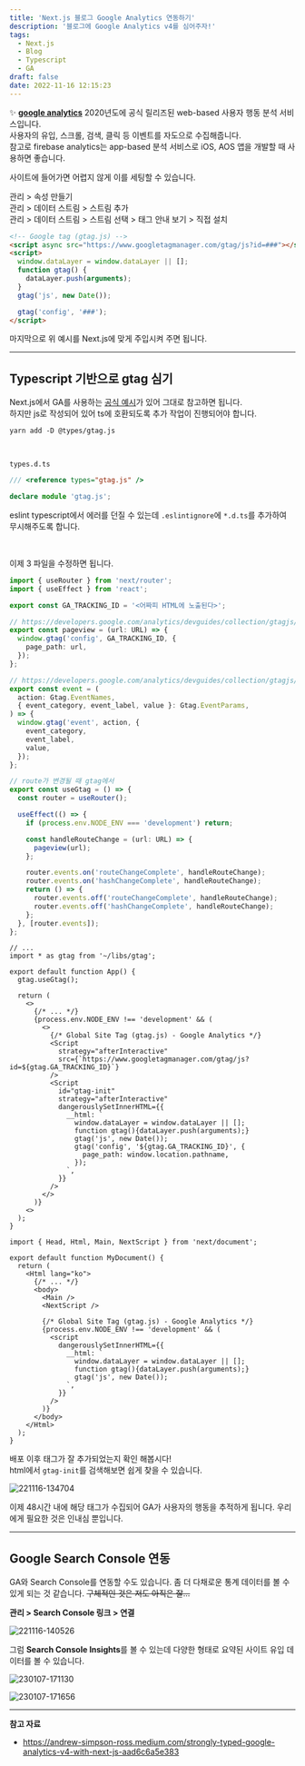 ```yaml
---
title: 'Next.js 블로그 Google Analytics 연동하기'
description: '블로그에 Google Analytics v4를 심어주자!'
tags:
  - Next.js
  - Blog
  - Typescript
  - GA
draft: false
date: 2022-11-16 12:15:23
---
```


✨ [**google analytics**](https://analytics.google.com/analytics/web/)
2020년도에 공식 릴리즈된 web-based 사용자 행동 분석 서비스입니다.  
사용자의 유입, 스크롤, 검색, 클릭 등 이벤트를 자도으로 수집해줍니다.  
참고로 firebase analytics는 app-based 분석 서비스로 iOS, AOS 앱을 개발할 때 사용하면 좋습니다.

사이트에 들어가면 어렵지 않게 이를 세팅할 수 있습니다.

관리 > 속성 만들기  
관리 > 데이터 스트림 > 스트림 추가  
관리 > 데이터 스트림 > 스트림 선택 > 태그 안내 보기 > 직접 설치

```html
<!-- Google tag (gtag.js) -->
<script async src="https://www.googletagmanager.com/gtag/js?id=###"></script>
<script>
  window.dataLayer = window.dataLayer || [];
  function gtag() {
    dataLayer.push(arguments);
  }
  gtag('js', new Date());

  gtag('config', '###');
</script>
```

마지막으로 위 예시를 Next.js에 맞게 주입시켜 주면 됩니다.

---

## Typescript 기반으로 gtag 심기

Next.js에서 GA를 사용하는 [공식 예시](https://github.com/vercel/next.js/tree/canary/examples/with-google-analytics)가 있어 그대로 참고하면 됩니다.  
하지만 js로 작성되어 있어 ts에 호환되도록 추가 작업이 진행되어야 합니다.

```shell
yarn add -D @types/gtag.js
```

<br />

`types.d.ts`

```ts
/// <reference types="gtag.js" />

declare module 'gtag.js';
```

eslint typescript에서 에러를 던질 수 있는데 `.eslintignore`에 `*.d.ts`를 추가하여 무시해주도록 합니다.

<br />

이제 3 파일을 수정하면 됩니다.

```ts:libs/gtags.ts
import { useRouter } from 'next/router';
import { useEffect } from 'react';

export const GA_TRACKING_ID = '<어짜피 HTML에 노출된다>';

// https://developers.google.com/analytics/devguides/collection/gtagjs/pages
export const pageview = (url: URL) => {
  window.gtag('config', GA_TRACKING_ID, {
    page_path: url,
  });
};

// https://developers.google.com/analytics/devguides/collection/gtagjs/events
export const event = (
  action: Gtag.EventNames,
  { event_category, event_label, value }: Gtag.EventParams,
) => {
  window.gtag('event', action, {
    event_category,
    event_label,
    value,
  });
};

// route가 변경될 때 gtag에서
export const useGtag = () => {
  const router = useRouter();

  useEffect(() => {
    if (process.env.NODE_ENV === 'development') return;

    const handleRouteChange = (url: URL) => {
      pageview(url);
    };

    router.events.on('routeChangeComplete', handleRouteChange);
    router.events.on('hashChangeComplete', handleRouteChange);
    return () => {
      router.events.off('routeChangeComplete', handleRouteChange);
      router.events.off('hashChangeComplete', handleRouteChange);
    };
  }, [router.events]);
};
```

```tsx:_app.tsx
// ...
import * as gtag from '~/libs/gtag';

export default function App() {
  gtag.useGtag();

  return (
    <>
      {/* ... */}
      {process.env.NODE_ENV !== 'development' && (
        <>
          {/* Global Site Tag (gtag.js) - Google Analytics */}
          <Script
            strategy="afterInteractive"
            src={`https://www.googletagmanager.com/gtag/js?id=${gtag.GA_TRACKING_ID}`}
          />
          <Script
            id="gtag-init"
            strategy="afterInteractive"
            dangerouslySetInnerHTML={{
              __html: `
                window.dataLayer = window.dataLayer || [];
                function gtag(){dataLayer.push(arguments);}
                gtag('js', new Date());
                gtag('config', '${gtag.GA_TRACKING_ID}', {
                  page_path: window.location.pathname,
                });
              `,
            }}
          />
        </>
      )}
    <>
  );
}

```

```tsx:_document.tsx
import { Head, Html, Main, NextScript } from 'next/document';

export default function MyDocument() {
  return (
    <Html lang="ko">
      {/* ... */}
      <body>
        <Main />
        <NextScript />

        {/* Global Site Tag (gtag.js) - Google Analytics */}
        {process.env.NODE_ENV !== 'development' && (
          <script
            dangerouslySetInnerHTML={{
              __html: `
                window.dataLayer = window.dataLayer || [];
                function gtag(){dataLayer.push(arguments);}
                gtag('js', new Date());
              `,
            }}
          />
        )}
      </body>
    </Html>
  );
}
```

배포 이후 태그가 잘 추가되었는지 확인 해봅시다!  
html에서 `gtag-init`를 검색해보면 쉽게 찾을 수 있습니다.

![221116-134704](/posts/5-google-analytics/221116-134704.png)

이제 48시간 내에 해당 태그가 수집되어 GA가 사용자의 행동을 추적하게 됩니다.
우리에게 필요한 것은 인내심 뿐입니다.

---

## Google Search Console 연동

GA와 Search Console를 연동할 수도 있습니다.
좀 더 다채로운 통계 데이터를 볼 수 있게 되는 것 같습니다. ~~구체적인 것은 저도 아직은 잘...~~

**관리 > Search Console 링크 > 연결**

![221116-140526](/posts/5-google-analytics/221116-140526.png)

그럼 **Search Console Insights**를 볼 수 있는데 다양한 형태로 요약된 사이트 유입 데이터를 볼 수 있습니다.

![230107-171130](/posts/5-google-analytics/230107-171130.png)

![230107-171656](/posts/5-google-analytics/230107-171656.png)

---

**참고 자료**

- https://andrew-simpson-ross.medium.com/strongly-typed-google-analytics-v4-with-next-js-aad6c6a5e383
